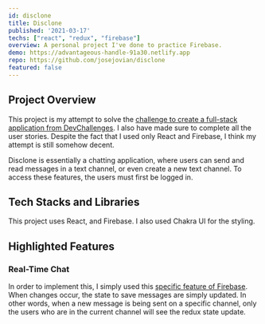 ```yaml
---
id: disclone
title: Disclone
published: '2021-03-17'
techs: ["react", "redux", "firebase"]
overview: A personal project I've done to practice Firebase.
demo: https://advantageous-handle-91a30.netlify.app
repo: https://github.com/josejovian/disclone
featured: false
---
```


## Project Overview

This project is my attempt to solve the [challenge to create a full-stack application from DevChallenges](https://devchallenges.io/challenges/wP0LbGgEeKhpFHUpPpDh). I also have made sure to complete all the user stories. Despite the fact that I used only React and Firebase, I think my attempt is still somehow decent.

Disclone is essentially a chatting application, where users can send and read messages in a text channel, or even create a new text channel. To access these features, the users must first be logged in.

## Tech Stacks and Libraries

This project uses React, and Firebase. I also used Chakra UI for the styling.

## Highlighted Features

### Real-Time Chat

In order to implement this, I simply used this [specific feature of Firebase](https://firebase.google.com/docs/database/web/read-and-write#web_value_events). When changes occur, the state to save messages are simply updated.
In other words, when a new message is being sent on a specific channel, only the users who are in the current channel will see the redux state update.